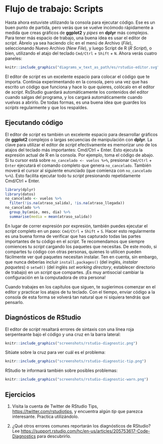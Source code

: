 # Flujo de trabajo: Scripts

Hasta ahora estuviste utilizando la consola para ejecutar código. Ese es un buen punto de partida, pero verás que se vuelve incómodo rápidamente a medida que creas gráficos de **ggplot2** y *pipes* en **dplyr** más complejos. Para tener más espacio de trabajo, una buena idea es usar el editor de *script*. Ábrelo ya sea haciendo clic en el menú de Archivo (*File*), seleccionando Nuevo Archivo (*New File*), y luego Script de R (*R Script*), o bien, utilizando el atajo del teclado `Cmd/Ctrl` + `Shift` + `N`. Ahora verás cuatro paneles: 
```r
knitr::include_graphics("diagrams_w_text_as_path/es/rstudio-editor.svg")
```
El editor de *script* es un excelente espacio para colocar el código que te importa. Continúa experimentando en la consola, pero una vez que has escrito un código que funciona y hace lo que quieres, colócalo en el editor de *script*. RsStudio guardará automáticamente los contenidos del editor cuando salgas del programa, y los cargará automáticamente cuando vuelvas a abrirlo. De todas formas, es una buena idea que guardes los *scripts* regularmente y que los respaldes.


## Ejecutando código


El editor de *script* es también un excelente espacio para desarrollar gráficos de **ggplot2** complejos o largas secuencias de manipulación con **dplyr**. La clave para utilizar el editor de *script* efectivamente es memorizar uno de los atajos del teclado más importantes: Cmd/Ctrl + Enter. Esto ejecuta la expresión actual de R en la consola. Por ejemplo, toma el código de abajo. Si tu cursor está sobre `no_cancelado <- vuelos %>%`, presionar `Cmd/Ctrl` + `Enter` ejecutará el comando completo que genera `no_cancelado`. También moverá el cursor al siguiente enunciado (que comienza con `no_cancelado %>%`). Esto facilita ejecutar todo tu *script* presionando repetidamente Cmd/Ctrl + Enter.


```r
library(dplyr)
library(datos)
no_cancelado <- vuelos %>% 
  filter(!is.na(atraso_salida), !is.na(atraso_llegada))
no_cancelado %>% 
  group_by(anio, mes, dia) %>% 
  summarise(media = mean(atraso_salida))
```

En lugar de correr expresión por expresión, también puedes ejecutar el *script* completo en un paso: `Cmd/Ctrl` + `Shift` + `S`. Hacer esto regularmente es una buena forma de verificar que has capturado todas las partes importantes de tu código en el *script*.
Te recomendamos que siempre comiences tu *script* cargando los paquetes que necesitas. De este modo, si compartes tu código con otras personas, quienes lo utilicen pueden fácilmente ver qué paquetes necesitan instalar. Ten en cuenta, sin embargo, que nunca deberías incluir `install.packages()` (del inglés, _instalar paquetes_)  o `setwd()` (del inglés  *set working directory*, establecer directorio de trabajo) en un *script* que compartes. ¡Es muy antisocial cambiar la configuración en la computadora de otra persona!

Cuando trabajes en los capítulos que siguen, te sugierimos comenzar en el editor y practicar los atajos de tu teclado.  Con el tiempo, enviar código a la consola de esta forma se volverá tan natural que ni siquiera tendrás que pensarlo.


## Diagnósticos de RStudio

El editor de *script* resaltará errores de sintaxis con una línea roja serpenteante bajo el código y una cruz en la barra lateral:   

```r
knitr::include_graphics("screenshots/rstudio-diagnostic.png")
```

Sitúate sobre la cruz para ver cuál es el problema: 

```r
knitr::include_graphics("screenshots/rstudio-diagnostic-tip.png")
```

RStudio te informará también sobre posibles problemas:

```r
knitr::include_graphics("screenshots/rstudio-diagnostic-warn.png")
```

## Ejercicios

1. Visita la cuenta de Twitter de RStudio Tips, <https://twitter.com/rstudiotips>, y encuentra algún *tip* que parezca interesante. Practica utilizándolo.

2. ¿Qué otros errores comunes reportarán los diagnósticos de RStudio? Lee <https://support.rstudio.com/hc/en-us/articles/205753617-Code-Diagnostics> para descubrirlo.
